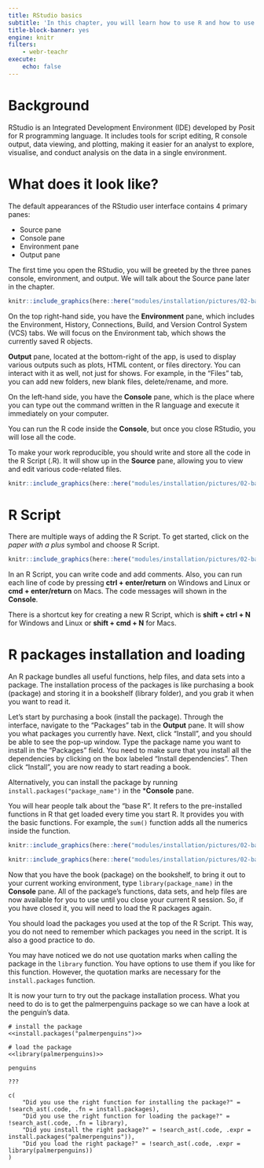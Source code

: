 ```yaml
---
title: RStudio basics
subtitle: 'In this chapter, you will learn how to use R and how to use it with RStudio.'
title-block-banner: yes
engine: knitr
filters:
    - webr-teachr
execute: 
    echo: false
---
```


# Background

RStudio is an Integrated Development Environment (IDE) developed by Posit for R programming language. It includes tools for script editing, R console output, data viewing, and plotting, making it easier for an analyst to explore, visualise, and conduct analysis on the data in a single environment.


# What does it look like?
The default appearances of the RStudio user interface contains 4 primary panes:

- Source pane
- Console pane
- Environment pane
- Output pane

The first time you open the RStudio, you will be greeted by the three panes console, environment, and output. We will talk about the Source pane later in the chapter.

```r
knitr::include_graphics(here::here("modules/installation/pictures/02-basics/RStudio_interface_3p.png"))
```

On the top right-hand side, you have the **Environment** pane, which includes the Environment, History, Connections, Build, and Version Control System (VCS) tabs. We will focus on the Environment tab, which shows the currently saved R objects.

**Output** pane, located at the bottom-right of the app, is used to display various outputs such as plots, HTML content, or files directory. You can interact with it as well, not just for shows. For example, in the "Files" tab, you can add new folders, new blank files, delete/rename, and more.

On the left-hand side, you have the **Console** pane, which is the place where you can type out the command written in the R language and execute it immediately on your computer.

:::{.callout-important}
You can run the R code inside the **Console**, but once you close RStudio, you will lose all the code.
:::

To make your work reproducible, you should write and store all the code in the R Script (.R). It will show up in the **Source** pane, allowing you to view and edit various code-related files.

```r
knitr::include_graphics(here::here("modules/installation/pictures/02-basics/RStudio_interface_4p.png"))
```


# R Script

There are multiple ways of adding the R Script. To get started, click on the *paper with a plus* symbol and choose R Script. 

```r
knitr::include_graphics(here::here("modules/installation/pictures/02-basics/RStudio_newfile.png"))
```

In an R Script, you can write code and add comments. Also, you can run each line of code by pressing **ctrl + enter/return** on Windows and Linux or **cmd + enter/return** on Macs. The code messages will shown in the **Console**.

:::{.callout-tip}
There is a shortcut key for creating a new R Script, which is **shift + ctrl + N** for Windows and Linux or **shift + cmd + N** for Macs.
:::


# R packages installation and loading

An R package bundles all useful functions, help files, and data sets into a package. The installation process of the packages is like purchasing a book (package) and storing it in a bookshelf (library folder), and you grab it when you want to read it.

Let's start by purchasing a book (install the package). Through the interface, navigate to the "Packages" tab in the **Output** pane. It will show you what packages you currently have. Next, click "Install", and you should be able to see the pop-up window. Type the package name you want to install in the "Packages" field. You need to make sure that you install all the dependencies by clicking on the box labeled "Install dependencies". Then click "Install", you are now ready to start reading a book.

Alternatively, you can install the package by running `install.packages("package_name")` in the ***Console** pane.

:::{.callout-note}
You will hear people talk about the "base R". It refers to the pre-installed functions in R that get loaded every time you start R. It provides you with the basic functions. For example, the `sum()` function adds all the numerics inside the function.
:::

```r
knitr::include_graphics(here::here("modules/installation/pictures/02-basics/RStudio_package.png"))
```

```r
knitr::include_graphics(here::here("modules/installation/pictures/02-basics/RStudio_Install_pkg.png"))
```

Now that you have the book (package) on the bookshelf, to bring it out to your current working environment, type `library(package_name)` in the **Console** pane. All of the package's functions, data sets, and help files are now available for you to use until you close your current R session. So, if you have closed it, you will need to load the R packages again.

You should load the packages you used at the top of the R Script. This way, you do not need to remember which packages you need in the script. It is also a good practice to do.

:::{.callout-important}
You may have noticed we do not use quotation marks when calling the package in the `library` function. You have options to use them if you like for this function. However, the quotation marks are necessary for the `install.packages` function.
:::

:::{.callout-caution}
It is now your turn to try out the package installation process. What you need to do is to get the palmerpenguins package so we can have a look at the penguin's data.
:::

```webr-teachr
# install the package
<<install.packages("palmerpenguins")>>

# load the package
<<library(palmerpenguins)>>

penguins

???

c(
    "Did you use the right function for installing the package?" = !search_ast(.code, .fn = install.packages),
    "Did you use the right function for loading the package?" = !search_ast(.code, .fn = library),
    "Did you install the right package?" = !search_ast(.code, .expr = install.packages("palmerpenguins")),
    "Did you load the right package?" = !search_ast(.code, .expr = library(palmerpenguins))
)

```
